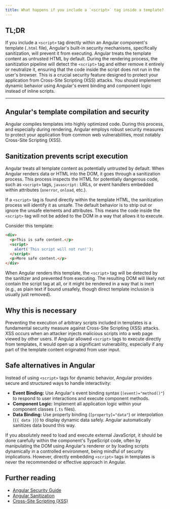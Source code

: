 ```yaml
---
title: What happens if you include a `<script>` tag inside a template?
---
```


## TL;DR

If you include a `<script>` tag directly within an Angular component's template (`.html` file), Angular's built-in security mechanisms, specifically sanitization, will prevent it from executing. Angular treats the template content as untrusted HTML by default. During the rendering process, the sanitization pipeline will detect the `<script>` tag and either remove it entirely or neutralize it, ensuring that the code inside the script does not run in the user's browser. This is a crucial security feature designed to protect your application from Cross-Site Scripting (XSS) attacks. You should implement dynamic behavior using Angular's event binding and component logic instead of inline scripts.

---

## Angular's template compilation and security

Angular compiles templates into highly optimized code. During this process, and especially during rendering, Angular employs robust security measures to protect your application from common web vulnerabilities, most notably Cross-Site Scripting (XSS).

## Sanitization prevents script execution

Angular treats all template content as potentially untrusted by default. When Angular renders data or HTML into the DOM, it goes through a sanitization process. This process inspects the HTML for potentially dangerous code, such as `<script>` tags, `javascript:` URLs, or event handlers embedded within attributes (`onerror`, `onload`, etc.).

If a `<script>` tag is found directly within the template HTML, the sanitization process will identify it as unsafe. The default behavior is to strip out or ignore the unsafe elements and attributes. This means the code inside the `<script>` tag will not be added to the DOM in a way that allows it to execute.

Consider this template:

```html
<div>
  <p>This is safe content.</p>
  <script>
    alert('This script will not run!');
  </script>
  <p>More safe content.</p>
</div>
```

When Angular renders this template, the `<script>` tag will be detected by the sanitizer and prevented from executing. The resulting DOM will likely not contain the script tag at all, or it might be rendered in a way that is inert (e.g., as plain text if bound unsafely, though direct template inclusion is usually just removed).

## Why this is necessary

Preventing the execution of arbitrary scripts included in templates is a fundamental security measure against Cross-Site Scripting (XSS) attacks. XSS occurs when an attacker injects malicious scripts into a web page viewed by other users. If Angular allowed `<script>` tags to execute directly from templates, it would open up a significant vulnerability, especially if any part of the template content originated from user input.

## Safe alternatives in Angular

Instead of using `<script>` tags for dynamic behavior, Angular provides secure and structured ways to handle interactivity:

- **Event Binding:** Use Angular's event binding syntax (`(event)="method()"`) to respond to user interactions and execute component methods.
- **Component Logic:** Implement all application logic within your component classes (`.ts` files).
- **Data Binding:** Use property binding (`[property]="data"`) or interpolation (`{{ data }}`) to display dynamic data safely. Angular automatically sanitizes data bound this way.

If you absolutely need to load and execute external JavaScript, it should be done carefully within the component's TypeScript code, often by manipulating the DOM using Angular's renderer or by loading scripts dynamically in a controlled environment, being mindful of security implications. However, directly embedding `<script>` tags in templates is never the recommended or effective approach in Angular.

## Further reading

- [Angular Security Guide](https://angular.dev/best-practices/security)
- [Angular Sanitization](https://angular.dev/best-practices/security#sanitization-and-security-contexts)
- [Cross-Site Scripting (XSS)](https://owasp.org/www-community/attacks/xss/)
